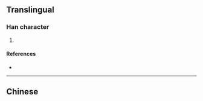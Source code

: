 {{character info/new}}
==Translingual==

===Han character===
{{Han char|rn=75|rad=木|as=09|sn=13|four=|canj=DRRR,XDRRR|ids=⿱木⿲口口口}}

# {{defn|Han|sort=木09}}

====References====
* {{Han ref|kx=0538.360|dkj=15116|hdz=21250.070|uh=694D|ud=26957}}

----

==Chinese==
{{zh-see|本|v}}